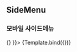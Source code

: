 
<Meta title="Layout/SideMenu" component={SideMenu}/>


## SideMenu

### 모바일 사이드메뉴
<Canvas>
<Story
  name="Default"
  args={{
      show:true,
      onHide:()=>{}
  }}>
  {Template.bind({})}
</Story>
</Canvas>